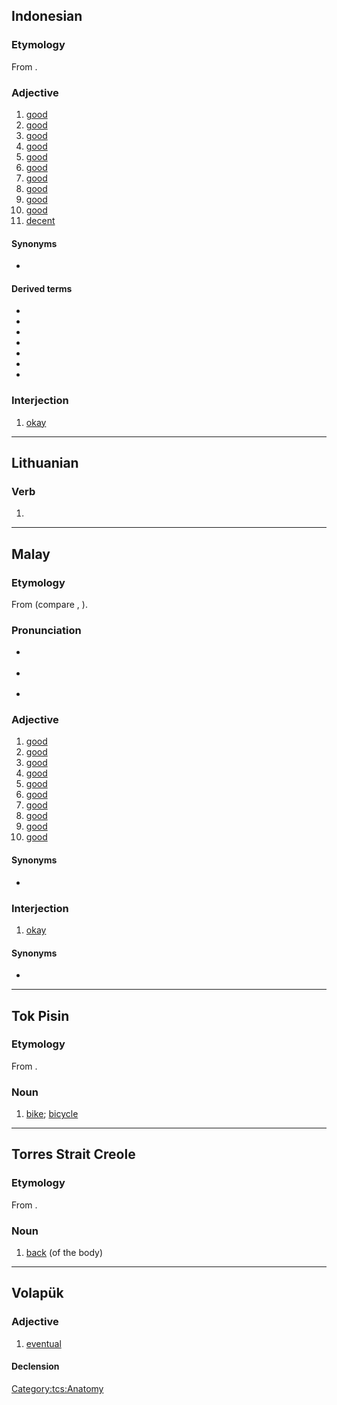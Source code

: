{{also|Baik}}
==Indonesian==

===Etymology===
From {{etyl|ms|id}} {{m|ms|baik}}.

===Adjective===
{{head|id|adjective}}

# [[good]] {{gloss|acting in the interest of good; ethical (good intentions)}}
# [[good]] {{gloss|useful for a particular purpose (it’s a good watch)}}
# [[good]] {{gloss|of food, edible; not stale or rotten}}
# [[good]] {{gloss|of food, having a particularly pleasant taste}}
# [[good]] {{gloss|healthful}}
# [[good]] {{gloss|pleasant; enjoyable}}
# [[good]] {{gloss|of people, competent or talented}}
# [[good]] {{gloss|effective}}
# [[good]] {{gloss|favourable}}
# [[good]] {{gloss|beneficial; worthwhile}}
# [[decent]] {{gloss|of a person}}

====Synonyms====
* {{l|id|bagus}}

====Derived terms====
* {{l|id|baikan||improvement}} 
* {{l|id|kebaikan||goodness}}
* {{l|id|membaik||to improve}}
* {{l|id|membaiki||to repair, mend}}
* {{l|id|memperbaiki||to fix}}
* {{l|id|sebaiknya||preferable}}
* {{l|id|terbaik||best}}

===Interjection===
{{head|id|interjection}}

# [[okay]] {{gloss|Used to indicate agreement or acceptance}}

----

==Lithuanian==

===Verb===
{{head|lt|verb form}}

# {{verb form of|lt|baigti||2s|imp}}

----

==Malay==

===Etymology===
From {{inh|ms|poz-pro|*bait}} (compare {{cog|tl|bait}}, {{cog|mi|pai}}).

===Pronunciation===
* {{a|Johor-Selangor}} {{IPA|ms|/baeʔ/}}
* {{a|Riau-Lingga}} {{IPA|ms|/baɪʔ/}}
* {{rhymes|ms|aeʔ|eʔ}}

===Adjective===
{{head|ms|adjective}}

# [[good]] {{gloss|acting in the interest of good; ethical (good intentions)}}
# [[good]] {{gloss|useful for a particular purpose (it’s a good watch)}}
# [[good]] {{gloss|of food, edible; not stale or rotten}}
# [[good]] {{gloss|of food, having a particularly pleasant taste}}
# [[good]] {{gloss|healthful}}
# [[good]] {{gloss|pleasant; enjoyable}}
# [[good]] {{gloss|of people, competent or talented}}
# [[good]] {{gloss|effective}}
# [[good]] {{gloss|favourable}}
# [[good]] {{gloss|beneficial; worthwhile}}

====Synonyms====
* {{l|ms|bagus}}

===Interjection===
{{head|ms|interjection}}

# [[okay]] {{gloss|Used to indicate agreement or acceptance}}

====Synonyms====
* {{l|ms|okey}}

----

==Tok Pisin==

===Etymology===
From {{inh|tpi|en|bike}}.

===Noun===
{{head|tpi|noun}}

# [[bike]]; [[bicycle]]

----

==Torres Strait Creole==

===Etymology===
From {{inh|tcs|en|back}}.

===Noun===
{{head|tcs|noun}}

# [[back]] (of the body)

[[Category:tcs:Anatomy]]

----

==Volapük==

===Adjective===
{{head|vo|adjective}}

# [[eventual]]

====Declension====
{{vo-decl-adj}}
